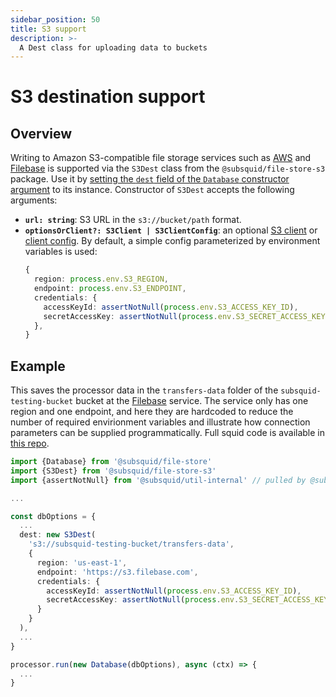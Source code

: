 ```yaml
---
sidebar_position: 50
title: S3 support
description: >-
  A Dest class for uploading data to buckets
---
```


# S3 destination support

## Overview

Writing to Amazon S3-compatible file storage services such as [AWS](https://aws.amazon.com) and [Filebase](https://filebase.com) is supported via the `S3Dest` class from the `@subsquid/file-store-s3` package. Use it by [setting the `dest` field of the `Database` constructor argument](/sdk/resources/persisting-data/file/#database-options) to its instance. Constructor of `S3Dest` accepts the following arguments:
* **`url: string`**: S3 URL in the `s3://bucket/path` format.
* **`optionsOrClient?: S3Client | S3ClientConfig`**: an optional [S3 client](https://docs.aws.amazon.com/AWSJavaScriptSDK/v3/latest/Package/-aws-sdk-client-s3/Class/S3Client/) or [client config](https://docs.aws.amazon.com/AWSJavaScriptSDK/v3/latest/clients/client-s3/interfaces/s3clientconfig.html). By default, a simple config parameterized by environment variables is used:
   ```typescript
   {
     region: process.env.S3_REGION,
     endpoint: process.env.S3_ENDPOINT,
     credentials: {
       accessKeyId: assertNotNull(process.env.S3_ACCESS_KEY_ID),
       secretAccessKey: assertNotNull(process.env.S3_SECRET_ACCESS_KEY),
     },
   }
   ```

## Example

This saves the processor data in the `transfers-data` folder of the `subsquid-testing-bucket` bucket at the [Filebase](https://filebase.com) service. The service only has one region and one endpoint, and here they are hardcoded to reduce the number of required envirionment variables and illustrate how connection parameters can be supplied programmatically. Full squid code is available in [this repo](https://github.com/subsquid-labs/file-store-s3-example).

```typescript
import {Database} from '@subsquid/file-store'
import {S3Dest} from '@subsquid/file-store-s3'
import {assertNotNull} from '@subsquid/util-internal' // pulled by @subsquid/file-store-s3

...

const dbOptions = {
  ...
  dest: new S3Dest(
    's3://subsquid-testing-bucket/transfers-data',
    {
      region: 'us-east-1',
      endpoint: 'https://s3.filebase.com',
      credentials: {
        accessKeyId: assertNotNull(process.env.S3_ACCESS_KEY_ID),
        secretAccessKey: assertNotNull(process.env.S3_SECRET_ACCESS_KEY)
      }
    }
  ),
  ...
}

processor.run(new Database(dbOptions), async (ctx) => {
  ...
}
```
